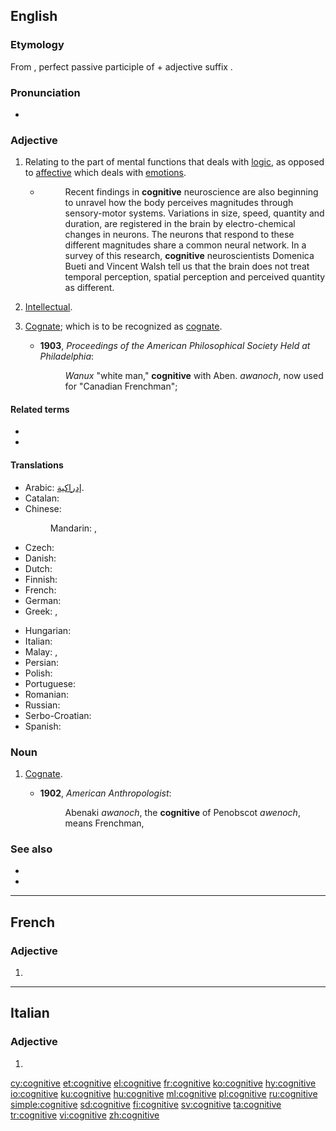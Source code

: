 ==English==

===Etymology===
{{PIE root|en|ǵneh₃}}
From {{etyl|la|en}} {{m|la|cognitus|}}, perfect passive participle of {{m|la|cognosco||I know}} + adjective suffix {{m|la|-ivus|}}.

===Pronunciation===
* {{a|RP}} {{IPA|/ˈkɒɡnɪtɪv/|lang=en}}

===Adjective===
{{en-adj}}

# Relating to the part of mental functions that deals with [[logic]], as opposed to [[affective]] which deals with [[emotion]]s.
#* {{quote-web
|date=2013-07-09
|author=Joselle DiNunzio Kehoe
|title=Cognition, brains and Riemann
|site=plus.maths.org
|url=http://plus.maths.org/content/cognition-brains-and-riemann
|accessdate=2013-09-08
}}
#*: Recent findings in '''cognitive''' neuroscience are also beginning to unravel how the body perceives magnitudes through sensory-motor systems. Variations in size, speed, quantity and duration, are registered in the brain by electro-chemical changes in neurons. The neurons that respond to these different magnitudes share a common neural network. In a survey of this research, '''cognitive''' neuroscientists Domenica Bueti and Vincent Walsh tell us that the brain does not treat temporal perception, spatial perception and perceived quantity as different.
# [[intellectual|Intellectual]].
# {{lb|en|linguistics|rare|obsolete}} [[cognate|Cognate]]; which is to be recognized as [[cognate]].
#* '''1903''', ''Proceedings of the American Philosophical Society Held at Philadelphia'':
#*: ''Wanux'' "white man," '''cognitive''' with Aben. ''awanoch'', now used for "Canadian Frenchman";

====Related terms====
* {{l|en|cognate}}
* {{l|en|cognition}}

====Translations====
{{trans-top|relating to mental functions}}
* Arabic: [[إدراكية]].
* Catalan: {{t|ca|cognitiu}}
* Chinese:
*: Mandarin: {{t+|cmn|認知}}, {{t+|cmn|认知|tr=rènzhī}}
* Czech: {{t+|cs|kognitivní}}
* Danish: {{t|da|kognitiv}}
* Dutch: {{t+|nl|cognitief}}
* Finnish: {{t+|fi|kognitiivinen}}
* French: {{t+|fr|cognitif}}
* German: {{t+|de|kognitiv}}
* Greek: {{t+|el|γνωσιακός|m}}, {{t+|el|γνωστικός|m}}
{{trans-mid}}
* Hungarian: {{t|hu|kognitív}}
* Italian: {{t+|it|cognitivo}}
* Malay: {{t|ms|kognisi}}, {{t|ms|kognitif}}
* Persian: {{t+|fa|شناختی|tr=šenâxti|sc=fa-Arab}}
* Polish: {{t+|pl|poznawczy|m}}
* Portuguese: {{t+|pt|cognitivo}}
* Romanian: {{t+|ro|cognitiv}}
* Russian: {{t+|ru|когнити́вный}}
* Serbo-Croatian: {{t|sh|kognitivni}}
* Spanish: {{t+|es|cognitivo}}
{{trans-bottom}}

===Noun===
{{en-noun}}

# {{lb|en|linguistics|rare|obsolete}} [[cognate|Cognate]].<!--?-->
#* '''1902''', ''American Anthropologist'':
#*: Abenaki ''awanoch'', the '''cognitive''' of Penobscot ''awenoch'', means Frenchman,

===See also===
* {{l|en|affective}}
* {{l|en|motor}}

----

==French==

===Adjective===
{{fr-adj-form}}

# {{feminine singular of|cognitif|lang=fr}}

----

==Italian==

===Adjective===
{{head|it|adjective form}}

# {{feminine plural of|cognitivo|lang=it}}

[[cy:cognitive]]
[[et:cognitive]]
[[el:cognitive]]
[[fr:cognitive]]
[[ko:cognitive]]
[[hy:cognitive]]
[[io:cognitive]]
[[ku:cognitive]]
[[hu:cognitive]]
[[ml:cognitive]]
[[pl:cognitive]]
[[ru:cognitive]]
[[simple:cognitive]]
[[sd:cognitive]]
[[fi:cognitive]]
[[sv:cognitive]]
[[ta:cognitive]]
[[tr:cognitive]]
[[vi:cognitive]]
[[zh:cognitive]]